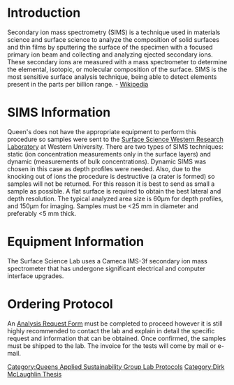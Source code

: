 {{QASpage}}

= Introduction = 

Secondary ion mass spectrometry (SIMS) is a technique used in materials science and surface science to analyze the composition of solid surfaces and thin films by sputtering the surface of the specimen with a focused primary ion beam and collecting and analyzing ejected secondary ions. These secondary ions are measured with a mass spectrometer to determine the elemental, isotopic, or molecular composition of the surface. SIMS is the most sensitive surface analysis technique, being able to detect elements present in the parts per billion range. - [http://en.wikipedia.org/wiki/Secondary_ion_mass_spectrometry Wikipedia]

= SIMS Information = 

Queen's does not have the appropriate equipment to perform this procedure so samples were sent to the [http://www.uwo.ca/ssw/index.html Surface Science Western Research Laboratory] at Western University. There are two types of SIMS techniques: static (ion concentration measurements only in the surface layers) and dynamic (measurements of bulk concentrations). Dynamic SIMS was chosen in this case as depth profiles were needed. Also, due to the knocking out of ions the procedure is destructive (a crater is formed) so samples will not be returned. For this reason it is best to send as small a sample as possible. A flat surface is required to obtain the best lateral and depth resolution. The typical analyzed area size is 60µm for depth profiles, and 150µm for imaging.  Samples must be <25 mm in diameter and preferably <5 mm thick.

= Equipment Information = 

The Surface Science Lab uses a Cameca IMS-3f secondary ion mass spectrometer that has undergone significant electrical and computer interface upgrades.

= Ordering Protocol =

An [http://www.uwo.ca/ssw/analysisrequestform.html Analysis Request Form] must be completed to proceed however it is still highly recommended to contact the lab and explain in detail the specific request and information that can be obtained. Once confirmed, the samples must be shipped to the lab. The invoice for the tests will come by mail or e-mail.

[[Category:Queens Applied Sustainability Group Lab Protocols]]
[[Category:Dirk McLaughlin Thesis]]